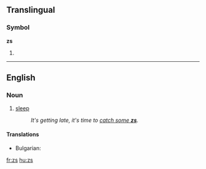 {{also|Zs|Z's|z's}}
==Translingual==
===Symbol===
'''zs'''

# {{SI-unit-abb|zepto|second|[[time]]}}

----

==English==

===Noun===
{{infl|en|noun}} {{p}}

# {{context|slang|in cartoons}} [[sleep]]
#: ''It's getting late, it's time to [[catch some zs|catch some '''zs''']].''

====Translations====
* Bulgarian: {{t+|bg|сън|m}}


[[fr:zs]]
[[hu:zs]]